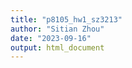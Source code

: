 ```yaml
---
title: "p8105_hw1_sz3213"
author: "Sitian Zhou"
date: "2023-09-16"
output: html_document
---
```







